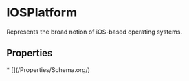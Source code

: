 # IOSPlatform

Represents the broad notion of iOS-based operating systems.

## Properties

<Grid>
* [](/Properties/Schema.org/)

</Grid>

